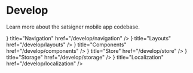 
# Develop

Learn more about the satsigner mobile app codebase.

<Cards>
  <Card
    icon={
      <svg
        xmlns="http://www.w3.org/2000/svg"
        fill="none"
        viewBox="0 0 24 24"
        stroke-width="1.5"
        stroke="currentColor"
      >
        <path
          stroke-linecap="round"
          stroke-linejoin="round"
          d="M6 12 3.269 3.125A59.769 59.769 0 0 1 21.485 12 59.768 59.768 0 0 1 3.27 20.875L5.999 12Zm0 0h7.5"
        />
      </svg>
    }
    title="Navigation"
    href="/develop/navigation"
  />
  <Card
    icon={
      <svg
        xmlns="http://www.w3.org/2000/svg"
        fill="none"
        viewBox="0 0 24 24"
        stroke-width="1.5"
        stroke="currentColor"
      >
        <path
          stroke-linecap="round"
          stroke-linejoin="round"
          d="M9 4.5v15m6-15v15m-10.875 0h15.75c.621 0 1.125-.504 1.125-1.125V5.625c0-.621-.504-1.125-1.125-1.125H4.125C3.504 4.5 3 5.004 3 5.625v12.75c0 .621.504 1.125 1.125 1.125Z"
        />
      </svg>
    }
    title="Layouts"
    href="/develop/layouts"
  />
  <Card
    icon={
      <svg
        xmlns="http://www.w3.org/2000/svg"
        fill="none"
        viewBox="0 0 24 24"
        stroke-width="1.5"
        stroke="currentColor"
      >
        <path
          stroke-linecap="round"
          stroke-linejoin="round"
          d="m21 7.5-9-5.25L3 7.5m18 0-9 5.25m9-5.25v9l-9 5.25M3 7.5l9 5.25M3 7.5v9l9 5.25m0-9v9"
        />
      </svg>
    }
    title="Components"
    href="/develop/components"
  />
  <Card
    icon={
      <svg
        xmlns="http://www.w3.org/2000/svg"
        fill="none"
        viewBox="0 0 24 24"
        stroke-width="1.5"
        stroke="currentColor"
      >
        <path
          stroke-linecap="round"
          stroke-linejoin="round"
          d="m20.25 7.5-.625 10.632a2.25 2.25 0 0 1-2.247 2.118H6.622a2.25 2.25 0 0 1-2.247-2.118L3.75 7.5M10 11.25h4M3.375 7.5h17.25c.621 0 1.125-.504 1.125-1.125v-1.5c0-.621-.504-1.125-1.125-1.125H3.375c-.621 0-1.125.504-1.125 1.125v1.5c0 .621.504 1.125 1.125 1.125Z"
        />
      </svg>
    }
    title="Store"
    href="/develop/store"
  />
  <Card
    icon={
      <svg
        xmlns="http://www.w3.org/2000/svg"
        fill="none"
        viewBox="0 0 24 24"
        stroke-width="1.5"
        stroke="currentColor"
      >
        <path
          stroke-linecap="round"
          stroke-linejoin="round"
          d="M20.25 6.375c0 2.278-3.694 4.125-8.25 4.125S3.75 8.653 3.75 6.375m16.5 0c0-2.278-3.694-4.125-8.25-4.125S3.75 4.097 3.75 6.375m16.5 0v11.25c0 2.278-3.694 4.125-8.25 4.125s-8.25-1.847-8.25-4.125V6.375m16.5 0v3.75m-16.5-3.75v3.75m16.5 0v3.75C20.25 16.153 16.556 18 12 18s-8.25-1.847-8.25-4.125v-3.75m16.5 0c0 2.278-3.694 4.125-8.25 4.125s-8.25-1.847-8.25-4.125"
        />
      </svg>
    }
    title="Storage"
    href="/develop/storage"
  />
  <Card
    icon={
      <svg
        xmlns="http://www.w3.org/2000/svg"
        fill="none"
        viewBox="0 0 24 24"
        stroke-width="1.5"
        stroke="currentColor"
      >
        <path
          stroke-linecap="round"
          stroke-linejoin="round"
          d="m10.5 21 5.25-11.25L21 21m-9-3h7.5M3 5.621a48.474 48.474 0 0 1 6-.371m0 0c1.12 0 2.233.038 3.334.114M9 5.25V3m3.334 2.364C11.176 10.658 7.69 15.08 3 17.502m9.334-12.138c.896.061 1.785.147 2.666.257m-4.589 8.495a18.023 18.023 0 0 1-3.827-5.802"
        />
      </svg>
    }
    title="Localization"
    href="/develop/localization"
  />
</Cards>
